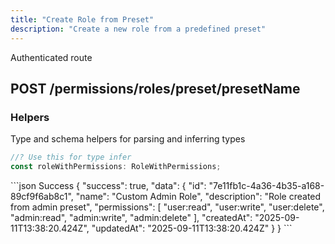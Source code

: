 ```yaml
---
title: "Create Role from Preset"
description: "Create a new role from a predefined preset"
---
```


<Info>Authenticated route</Info>
## POST /permissions/roles/preset/presetName

<ResponseField
  name="presetName"
  type="param"
  example="admin"
  required
/>

<ResponseField
  name="name"
  type="query"
  example="Custom Admin Role"
/>

### Helpers

Type and schema helpers for parsing and inferring types

```ts RoleWithPermissions
//? Use this for type infer
const roleWithPermissions: RoleWithPermissions;
```

<ResponseExample>
```json Success
{
    "success": true,
    "data": {
        "id": "7e11fb1c-4a36-4b35-a168-89cf9f6ab8c1",
        "name": "Custom Admin Role",
        "description": "Role created from admin preset",
        "permissions": [
            "user:read",
            "user:write",
            "user:delete",
            "admin:read",
            "admin:write",
            "admin:delete"
        ],
        "createdAt": "2025-09-11T13:38:20.424Z",
        "updatedAt": "2025-09-11T13:38:20.424Z"
    }
}
```
</ResponseExample>
